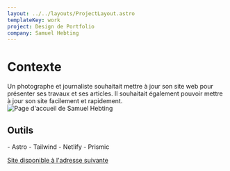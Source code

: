 ```yaml
---
layout: ../../layouts/ProjectLayout.astro
templateKey: work
project: Design de Portfolio
company: Samuel Hebting
---
```


# Contexte

Un photographe et journaliste souhaitait mettre à jour son site web pour présenter ses travaux et ses articles. Il souhaitait également pouvoir mettre à jour son site facilement et rapidement.
![Page d'accueil de Samuel Hebting](../../assets/projects/samuel-hebting/home.png)

## Outils

<span class="list-disc font-bold marker:text-accent">
  - Astro - Tailwind - Netlify - Prismic
</span>

[Site disponible à l'adresse suivante](https://samuel-hebting.fr/)
